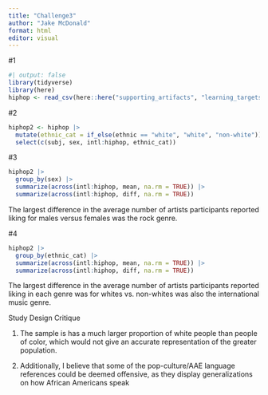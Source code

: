 ```yaml
---
title: "Challenge3"
author: "Jake McDonald"
format: html
editor: visual
---
```


#1

```r
#| output: false
library(tidyverse)
library(here)
hiphop <- read_csv(here::here("supporting_artifacts", "learning_targets", "hiphop.csv"))
```

#2

```r

hiphop2 <- hiphop |> 
  mutate(ethnic_cat = if_else(ethnic == "white", "white", "non-white")) |> 
  select(c(subj, sex, intl:hiphop, ethnic_cat))
```

#3

```r

hiphop2 |> 
  group_by(sex) |> 
  summarize(across(intl:hiphop, mean, na.rm = TRUE)) |> 
  summarize(across(intl:hiphop, diff, na.rm = TRUE))
```

The largest difference in the average number of artists participants reported liking for males versus females was the rock genre.

#4

```r

hiphop2 |> 
  group_by(ethnic_cat) |> 
  summarize(across(intl:hiphop, mean, na.rm = TRUE)) |> 
  summarize(across(intl:hiphop, diff, na.rm = TRUE))
```

The largest difference in the average number of artists participants reported liking in each genre was for whites vs. non-whites was also the international music genre.

Study Design Critique

1.  The sample is has a much larger proportion of white people than people of color, which would not give an accurate representation of the greater population.

2.  Additionally, I believe that some of the pop-culture/AAE language references could be deemed offensive, as they display generalizations on how African Americans speak

